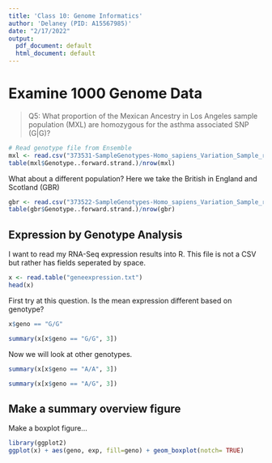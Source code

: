 ```yaml
---
title: 'Class 10: Genome Informatics'
author: 'Delaney (PID: A15567985)'
date: "2/17/2022"
output:
  pdf_document: default
  html_document: default
---
```


# Examine 1000 Genome Data 

>Q5: What proportion of the Mexican Ancestry in Los Angeles sample population (MXL) are homozygous for the asthma associated SNP (G|G)?

```r
# Read genotype file from Ensemble
mxl <- read.csv("373531-SampleGenotypes-Homo_sapiens_Variation_Sample_rs8067378.csv")
table(mxl$Genotype..forward.strand.)/nrow(mxl)
```

What about a different population? Here we take the British in England and Scotland (GBR)
```r
gbr <- read.csv("373522-SampleGenotypes-Homo_sapiens_Variation_Sample_rs8067378.csv")
table(gbr$Genotype..forward.strand.)/nrow(gbr)
```


## Expression by Genotype Analysis

I want to read my RNA-Seq expression results into R. This file is not a CSV but rather has fields seperated by space. 

```r
x <- read.table("geneexpression.txt")
head(x)
```

First try at this question. Is the mean expression different based on genotype?
```r
x$geno == "G/G"
```

```r
summary(x[x$geno == "G/G", 3])
```

Now we will look at other genotypes.
```r
summary(x[x$geno == "A/A", 3])
```

```r
summary(x[x$geno == "A/G", 3])
```

## Make a summary overview figure 

Make a boxplot figure...
```r
library(ggplot2)
ggplot(x) + aes(geno, exp, fill=geno) + geom_boxplot(notch= TRUE)
```

